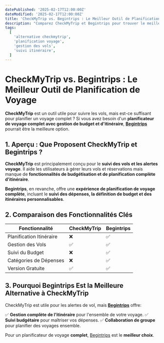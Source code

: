 ```yaml
---
datePublished: '2025-02-17T12:00:00Z'
dateModified: '2025-02-17T12:00:00Z'
title: 'CheckMyTrip vs. Begintrips : Le Meilleur Outil de Planification de Voyage'
description: "Comparez CheckMyTrip et Begintrips pour trouver le meilleur planificateur de voyage. Découvrez pourquoi la budgétisation, la planification d'itinéraire et le suivi des dépenses font de Begintrips une meilleure alternative."
tags:
  [
    'alternative checkmytrip',
    'planification voyage',
    'gestion des vols',
    'suivi itinéraire',
  ]
---
```



# **CheckMyTrip vs. Begintrips : Le Meilleur Outil de Planification de Voyage**

**CheckMyTrip** est un outil utile pour suivre les vols, mais est-ce suffisant pour planifier un voyage complet ? Si vous avez besoin d'un **planificateur de voyage complet avec gestion de budget et d'itinéraire**, **[Begintrips](https://www.begintrips.com)** pourrait être la meilleure option.

## **1. Aperçu : Que Proposent CheckMyTrip et Begintrips ?**

**CheckMyTrip** est principalement conçu pour le **suivi des vols et les alertes voyage**. Il aide les utilisateurs à gérer leurs vols et réservations mais manque de **fonctionnalités de budgétisation et de planification complète d'itinéraire**.

**Begintrips**, en revanche, offre une **expérience de planification de voyage complète**, incluant le **suivi des dépenses, la définition de budget et des itinéraires personnalisables**.

## **2. Comparaison des Fonctionnalités Clés**

| Fonctionnalité           | **CheckMyTrip** | **Begintrips** |
| ------------------------ | --------------- | -------------- |
| Planification Itinéraire | ❌              | ✅             |
| Gestion des Vols         | ✅              | ✅             |
| Suivi du Budget          | ❌              | ✅             |
| Catégories de Dépenses   | ❌              | ✅             |
| Version Gratuite         | ✅              | ✅             |

## **3. Pourquoi Begintrips Est la Meilleure Alternative à CheckMyTrip**

CheckMyTrip est utile pour les alertes de vol, mais **[Begintrips](https://www.begintrips.com)** offre:

✅ **Gestion complète de l'itinéraire** pour l'ensemble de votre voyage.
✅ **Suivi budgétaire** pour maîtriser vos dépenses.
✅ **Collaboration de groupe** pour planifier des voyages ensemble.

Pour un planificateur de voyage **complet**, [Begintrips](https://www.begintrips.com) est le **meilleur choix**.

<CallToAction />
